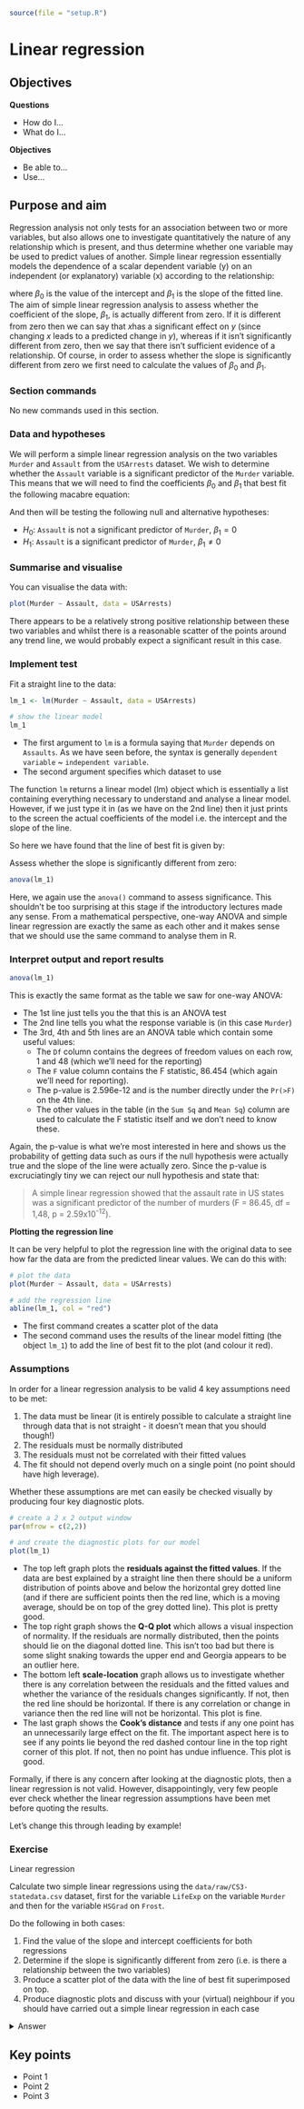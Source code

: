 
```r
source(file = "setup.R")
```

# Linear regression

## Objectives
:::objectives
**Questions**

- How do I...
- What do I...

**Objectives**

- Be able to...
- Use...
:::

## Purpose and aim
Regression analysis not only tests for an association between two or more variables, but also allows one to investigate quantitatively the nature of any relationship which is present, and thus determine whether one variable may be used to predict values of another.
Simple linear regression essentially models the dependence of a scalar dependent variable (y) on an independent (or explanatory) variable (x) according to the relationship:

\begin{equation*} 
y = \beta_0 + \beta_1 x
\end{equation*} 

where $\beta_0$ is the value of the intercept and $\beta_1$ is the slope of the fitted line. The aim of simple linear regression analysis to assess whether the coefficient of the slope, $\beta_1$, is actually different from zero. If it is different from zero then we can say that $x$has a significant effect on $y$ (since changing $x$ leads to a predicted change in $y$), whereas if it isn’t significantly different from zero, then we say that there isn’t sufficient evidence of a relationship. Of course, in order to assess whether the slope is significantly different from zero we first need to calculate the values of $\beta_0$ and $\beta_1$.

### Section commands
No new commands used in this section.

### Data and hypotheses
We will perform a simple linear regression analysis on the two variables `Murder` and `Assault` from the `USArrests` dataset. We wish to determine whether the `Assault` variable is a significant predictor of the `Murder` variable. This means that we will need to find the coefficients $\beta_0$ and $\beta_1$ that best fit the following macabre equation:

\begin{equation*}
Murder  = \beta_0 + \beta_1 Assault
\end{equation*}

And then will be testing the following null and alternative hypotheses:

- $H_0$: `Assault` is not a significant predictor of `Murder`, $\beta_1 = 0$
-	$H_1$: `Assault` is a significant predictor of `Murder`, $\beta_1 \neq 0$

### Summarise and visualise
You can visualise the data with:

```r
plot(Murder ~ Assault, data = USArrests)
```

There appears to be a relatively strong positive relationship between these two variables and whilst there is a reasonable scatter of the points around any trend line, we would probably expect a significant result in this case.

### Implement test
Fit a straight line to the data:

```r
lm_1 <- lm(Murder ~ Assault, data = USArrests)

# show the linear model
lm_1
```

*	The first argument to `lm` is a formula saying that `Murder` depends on `Assaults`. As we have seen before, the syntax is generally `dependent variable` ~ `independent variable`.
*	The second argument specifies which dataset to use

The function `lm` returns a linear model (lm) object which is essentially a list containing everything necessary to understand and analyse a linear model. However, if we just type it in (as we have on the 2nd line) then it just prints to the screen the actual coefficients of the model i.e. the intercept and the slope of the line.

So here we have found that the line of best fit is given by:

\begin{equation*}
Murder = 0.63 + 0.042 Assault
\end{equation*}

Assess whether the slope is significantly different from zero:

```r
anova(lm_1)
```

Here, we again use the `anova()` command to assess significance. This shouldn’t be too surprising at this stage if the introductory lectures made any sense. From a mathematical perspective, one-way ANOVA and simple linear regression are exactly the same as each other and it makes sense that we should use the same command to analyse them in R.

### Interpret output and report results
```r
anova(lm_1)
```

This is exactly the same format as the table we saw for one-way ANOVA:

*	The 1st line just tells you the that this is an ANOVA test
*	The 2nd line tells you what the response variable is (in this case `Murder`)
*	The 3rd, 4th and 5th lines are an ANOVA table which contain some useful values:
    - The `Df` column contains the degrees of freedom values on each row, 1 and 48 (which we’ll need for the reporting)
    - The `F` value column contains the F statistic, 86.454 (which again we’ll need for reporting).
    - The p-value is 2.596e-12 and is the number directly under the `Pr(>F)` on the 4th line.
    - The other values in the table (in the `Sum Sq` and `Mean Sq`) column are used to calculate the F statistic itself and we don’t need to know these.

Again, the p-value is what we’re most interested in here and shows us the probability of getting data such as ours if the null hypothesis were actually true and the slope of the line were actually zero.
Since the p-value is excruciatingly tiny we can reject our null hypothesis and state that:

> A simple linear regression showed that the assault rate in US states was a significant predictor of the number of murders (F = 86.45, df = 1,48, p = 2.59x10<sup>-12</sup>).

**Plotting the regression line**

It can be very helpful to plot the regression line with the original data to see how far the data are from the predicted linear values. We can do this with:

```r
# plot the data
plot(Murder ~ Assault, data = USArrests)

# add the regression line
abline(lm_1, col = "red")
```

*	The first command creates a scatter plot of the data
*	The second command uses the results of the linear model fitting (the object `lm_1`) to add the line of best fit to the plot (and colour it red).

### Assumptions
In order for a linear regression analysis to be valid 4 key assumptions need to be met:

:::highlight
1.	The data must be linear (it is entirely possible to calculate a straight line through data that is not straight - it doesn’t mean that you should though!)
2.	The residuals must be normally distributed
3.	The residuals must not be correlated with their fitted values
4.	The fit should not depend overly much on a single point (no point should have high leverage).
:::

Whether these assumptions are met can easily be checked visually by producing four key diagnostic plots.

```r
# create a 2 x 2 output window
par(mfrow = c(2,2))

# and create the diagnostic plots for our model
plot(lm_1)
```

*	The top left graph plots the **residuals against the fitted values**. If the data are best explained by a straight line then there should be a uniform distribution of points above and below the horizontal grey dotted line (and if there are sufficient points then the red line, which is a moving average, should be on top of the grey dotted line). This plot is pretty good.
*	The top right graph shows the **Q-Q plot** which allows a visual inspection of normality. If the residuals are normally distributed, then the points should lie on the diagonal dotted line. This isn’t too bad but there is some slight snaking towards the upper end and Georgia appears to be an outlier here.
*	The bottom left **scale-location** graph allows us to investigate whether there is any correlation between the residuals and the fitted values and whether the variance of the residuals changes significantly. If not, then the red line should be horizontal. If there is any correlation or change in variance then the red line will not be horizontal. This plot is fine.
*	The last graph shows the **Cook's distance** and tests if any one point has an unnecessarily large effect on the fit. The important aspect here is to see if any points lie beyond the red dashed contour line in the top right corner of this plot. If not, then no point has undue influence. This plot is good.

:::note
Formally, if there is any concern after looking at the diagnostic plots, then a linear regression is not valid. However, disappointingly, very few people ever check whether the linear regression assumptions have been met before quoting the results.

Let's change this through leading by example!
:::

### Exercise
:::exercise
Linear regression

Calculate two simple linear regressions using the `data/raw/CS3-statedata.csv` dataset, first for the variable `LifeExp` on the variable `Murder` and then for the variable `HSGrad` on `Frost`.

Do the following in both cases:

1.	Find the value of the slope and intercept coefficients for both regressions
2.	Determine if the slope is significantly different from zero (i.e. is there a relationship between the two variables)
3.	Produce a scatter plot of the data with the line of best fit superimposed on top.
4.	Produce diagnostic plots and discuss with your (virtual) neighbour if you should have carried out a simple linear regression in each case


<details><summary>Answer</summary>

```r
USAstate <- read.csv("data/raw/CS3-statedata.csv")
```

**Murder and Life Expectancy**

Let's see if the `Murder` variable can be used to predict the `Life.Exp` variable. Let's plot it first of all.

```r
# plot the data
plot(LifeExp ~ Murder, data = USAstate)

# create a linear model
lm1 <- lm(LifeExp ~ Murder, data = USAstate)

# and add a regression line
abline(lm1, col = "red")
```

Here, we've fit the linear model (second line) at the same time as plotting the raw data (first line) just so we can add in the line of best fit (third line). We visualise for the same reasons:

1. We check that the data aren't obviously wrong. Here we have sensible values for life expectancy (nothing massively large or small), and plausible values for murder rates (not that I'm that _au fait_ with US murder rates in 1976 but small positive numbers seem plausible).
2. We check to see what we would expect from the statistical analysis. Here there does appear to be a reasonable downward trend to the data. I would be surprised if we didn't get a significant result given the amount of data and the spread of the data about the line
3. We check the assumptions (only roughly though as we'll be doing this properly in a minute). Nothing immediately gives me cause for concern; the data appear linear, the spread of the data around the line appears homogeneous and symmetrical. No outliers either.

Now, let's check the assumptions with the diagnostic plots.

```r
par(mfrow = c(2,2))
plot(lm1)
```

The residuals vs fitted plot appears symmetric enough (similar distribution of points above and below the horizontal grey dotted line) for me to happy with linearity. Similarly the red line in the scale-location plot looks horizontal enough for me to be happy with homogeneity of variance. There aren't any influential points in the residuals vs leverage. The only plot that does give me a bit of concern is the Normal Q-Q graph. Here we see clear evidence of snaking, although the degree of snaking isn't actually that bad. This just means that we can be pretty certain that the distribution of residuals isn't normal, but also that it isn't _very_ non-normal. What do we do in this situation? Well, there are three possible options:

1. Appeal to the **Central Limit Theorem**. This states that if we have a large enough sample size we don't have to worry about whether the distribution of the residuals are normally distributed. **Large enough** is a bit of a moving target here and to be honest it depends on how non-normal the underlying data are. If the data are only a little bit non-normal then we can  get away with using a smaller sample than if the data are massively skewed (for example). This is not an exact science, but anything over 30 data points is considered a lot for mild to moderate non-normality (as we have in this case). If the data were very skewed then we would be looking for more data points (50-100). So, for this example we can legitimately just carry on with our analysis without worrying.
2. Try transforming the data. Here we would try applying some mathematical functions to the response variable (`LifeExp`) in the hope that repeating the analysis with this transformed variable would make things better. To be honest with you it might not work and we won't know until we try. Dealing with transformed variables is legitimate as an approach but it can make interpreting the model a bit more challenging. In this particular example none of the traditional transformations (log, square-root, reciprocal) do anything to fix the slight lack of normality (you can take my word for it or you could try it; `plot(lm(log(LifeExp ~ Murder, data = USAstate)))` for example.
3. Go with permutation methods / bootstrapping. This approach would definitely work. I don't have time to explain it here (it's the subject of an entire other  practical). This approach also requires us to have a reasonably large sample size to work well as we have to assume that the distribution of the sample is a good approximation for the distribution of the entire dataset.

So in this case, because we have a large enough sample size and our deviation from normality isn't too bad, we can just crack on with the standard analysis.

So, let's actually do the analysis:

```r
anova(lm1)
```

And after all of that we find that the Murder rate is a statistically significant predictor of life expectancy in US states. Woohoo!

**High School Graduation and Frosty Days**

Now let's investigate the relationship between the proportion of High School Graduates a state has (`HSGrad`) and the mean number of days below freezing (`Frost`) within each state.

```r
# plot the data
plot(HSGrad ~ Frost, data = USAstate)

# create a linear model
lm2<-lm(HSGrad ~ Frost, data=USAstate)

# and add a regression line
abline(lm2, col = "red")
```

Once again, we look at the data.

1. There doesn't appear to be any ridiculous errors with the data; High School graduation proportions are in the 0-100% range and the mean number of sub-zero days for each state are between 0 and 365, so these numbers are plausible.
2. Whilst there is a trend upwards, which wouldn't surprise me if it came back as being significant, I'm a bit concerned about...
3. The assumptions. I'm mainly concerned that the data aren't very linear. There appears to be a noticeable pattern to the data with some sort of minimum around 50-60 Frost days. This means that it's hard to assess the other assumptions.

Let's check these out properly

Now, let's check the assumptions with the diagnostic plots.

```r
par(mfrow = c(2,2))
plot(lm2)
```

We can see that what we suspected from before is backed up by the residual vs fitted graph. The data aren't linear and there appears to be some sort of odd down-up pattern here. Given the lack of linearity it just isn't worth worrying about the other plots because our model is **misspecified**: a straight line just doesn't represent our data at all.

Just for reference, and as practice for looking at diagnostic plots, if we ignore the lack of linearity then we can say that

* Normality is pretty good from the Normal Q-Q plot
* Homogeneity of variance isn't very good and there appears to be a noticeable drop in variance as we go from left to right (from consideration of the Scale-Location plot)
* There don't appear to be any influential points (by looking at the residuals vs leverage graph)

However, none of that is relevant in this particular case since the data aren't linear and a straight line would be the wrong model to fit.

So what do we do in this situation?

Well actually, this is a bit tricky as there aren't any easy fixes here. There are two broad solutions for dealing with a misspecified model.

1. The most common solution is that we need more predictor variables in the model. Here we're trying to explain/predict high school graduation only using the number of frost days. Obviously there are many more things that would affect the proportion of high school graduates than just how cold it is in a State (which is a weird potential predictor when you think about it) and so what we would need is a statistical approach that allows us to look at multiple predictor variables. We'll cover that approach in the next two sessions.
2. The other potential solution is to say that high school graduation can in fact be predicted only by the number of frost days but that the relationship between them isn't linear. We would then need to specify a relationship (a curve basically) and then try to fit the data to the new, non-linear, curve. This process is called, unsurprisingly, non-linear regression and we don't cover that in this course. This process is best used when there is already a strong theoretical reason for a non-linear relationship between two variables (such as sigmoidal dose-response curves in pharmacology or exponential relationships in cell growth). In this case we don't have any such preconceived notions and so it wouldn't really be appropriate in this case.

Neither of these solutions can be tackled with the knowledge that we have so far in the course but we can definitely say that based upon this data set, there isn't a linear relationship (significant or otherwise) between frosty days and high school graduation rates.

</details>
:::

## Key points

:::keypoints
- Point 1
- Point 2
- Point 3
:::
